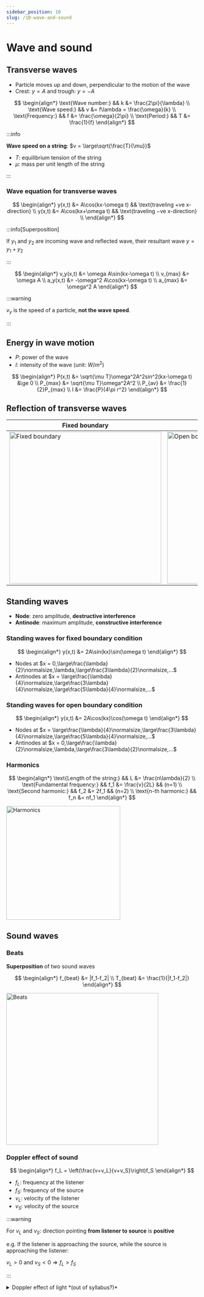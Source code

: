 ```yaml
---
sidebar_position: 10
slug: /10-wave-and-sound
---
```



# Wave and sound

## Transverse waves

- Particle moves up and down, perpendicular to the motion of the wave
- Crest: $y = A$ and trough: $y = -A$

$$
\begin{align*}
\text{Wave number:} && k &= \frac{2\pi}{\lambda} \\
\text{Wave speed:} && v &= f\lambda = \frac{\omega}{k} \\
\text{Frequency:} && f &= \frac{\omega}{2\pi} \\
\text{Period:} && T &= \frac{1}{f}
\end{align*}
$$

:::info

**Wave speed on a string**: $v = \large\sqrt{\frac{T}{\mu}}$

- $T$: equilibrium tension of the string
- $\mu$: mass per unit length of the string

:::

### Wave equation for transverse waves

$$
\begin{align*}
y(x,t) &= A\cos(kx-\omega t) && \text{traveling +ve x-direction} \\
y(x,t) &= A\cos(kx+\omega t) && \text{traveling −ve x-direction} \\
\end{align*}
$$

:::info[Superposition]

If $y_1$ and $y_2$ are incoming wave and reflected wave, their resultant wave $y = y_1 + y_2$

:::

$$
\begin{align*}
v_y(x,t) &= \omega A\sin(kx-\omega t) \\
v_{max} &= \omega A \\
a_y(x,t) &= -\omega^2 A\cos(kx-\omega t) \\
a_{max} &= \omega^2 A
\end{align*}
$$

:::warning

$v_y$ is the speed of a particle, **not the wave speed**.

:::

## Energy in wave motion

- $P$: power of the wave
- $I$: intensity of the wave (unit: $W/m^2$)

$$
\begin{align*}
P(x,t) &= \sqrt{\mu T}\omega^2A^2sin^2(kx-\omega t) &\ge 0 \\
P_{max} &= \sqrt{\mu T}\omega^2A^2 \\
P_{av} &= \frac{1}{2}P_{max} \\
I &= \frac{P}{4\pi r^2}
\end{align*}
$$

## Reflection of transverse waves

<Table>
<thead>
<tr>
    <th>Fixed boundary</th>
    <th>Open boundary</th>
</tr>
</thead>
<tbody>
<tr>
    <td><img src="/img/figures/reflection-of-wave-fixed-boundary.png" alt="Fixed boundary" height="400" /></td>
    <td><img src="/img/figures/reflection-of-wave-open-boundary.png" alt="Open boundary" height="400" /></td>
</tr>
</tbody>
</Table>

## Standing waves

- **Node**: zero amplitude, **destructive interference**
- **Antinode**: maximum amplitude, **constructive interference**

<Row>
<Column>

### Standing waves for fixed boundary condition

$$
\begin{align*}
y(x,t) &= 2A\sin(kx)\sin(\omega t)
\end{align*}
$$

- Nodes at $x = 0,\large\frac{\lambda}{2}\normalsize,\lambda,\large\frac{3\lambda}{2}\normalsize,...$
- Antinodes at $x = \large\frac{\lambda}{4}\normalsize,\large\frac{3\lambda}{4}\normalsize,\large\frac{5\lambda}{4}\normalsize,...$

</Column>
<Column>

### Standing waves for open boundary condition

$$
\begin{align*}
y(x,t) &= 2A\cos(kx)\cos(\omega t)
\end{align*}
$$

- Nodes at $x = \large\frac{\lambda}{4}\normalsize,\large\frac{3\lambda}{4}\normalsize,\large\frac{5\lambda}{4}\normalsize,...$
- Antinodes at $x = 0,\large\frac{\lambda}{2}\normalsize,\lambda,\large\frac{3\lambda}{2}\normalsize,...$

</Column>
</Row>

### Harmonics

<Row>
<Column size="7">

$$
\begin{align*}
\text{Length of the string:} && L &= \frac{n\lambda}{2} \\
\text{Fundamental frequency:} && f_1 &= \frac{v}{2L} && (n=1) \\
\text{Second harmonic:} && f_2 &= 2f_1 && (n=2) \\
\text{n-th harmonic:} && f_n &= nf_1
\end{align*}
$$

</Column>
<Column size="5">
<img src="/img/figures/harmonics.png" alt="Harmonics" width="300" />
</Column>
</Row>

## Sound waves

### Beats

<Row>
<Column>

**Superposition** of two sound waves

$$
\begin{align*}
f_{beat} &= |f_1-f_2| \\
T_{beat} &= \frac{1}{|f_1-f_2|}
\end{align*}
$$

</Column>
<Column>
<img src="/img/figures/beats.png" alt="Beats" width="400" />
</Column>
</Row>

### Doppler effect of sound

<Row>
<Column>

$$
\begin{align*}
f_L = \left(\frac{v+v_L}{v+v_S}\right)f_S
\end{align*}
$$

- $f_L$: frequency at the listener
- $f_S$: frequency of the source
- $v_L$: velocity of the listener
- $v_S$: velocity of the source

</Column>
<Column>

:::warning

For $v_L$ and $v_S$: direction pointing **from listener to source** is **positive**

e.g. If the listener is approaching the source, while the source is approaching the listener:

$v_L > 0 \text{ and } v_S < 0 \Rightarrow f_L > f_S$

:::

</Column>
</Row>

<details>
<summary>Doppler effect of light *(out of syllabus?)*</summary>

$$
\begin{align*}
f_R = \sqrt{\frac{c-v}{c+v}}f_S
\end{align*}
$$

where $v$ is the relative velocity between the receiver and the source

</details>
